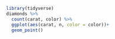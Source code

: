 ```r
library(tidyverse)
diamonds %>% 
  count(carat, color) %>%
  ggplot(aes(carat, n, color = color))+
  geom_point()
```